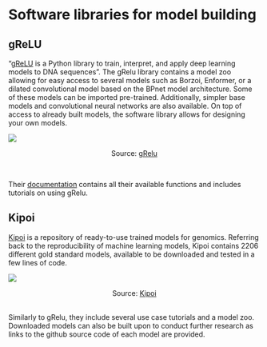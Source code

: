 # Software libraries for model building

## gReLU

"<a href="https://github.com/Genentech/gReLU/blob/main/README.md" target="_blank">gReLU</a> is a Python library to train, interpret, and apply deep learning models to DNA sequences". The gRelu library contains a model zoo allowing for easy access to several models such as Borzoi, Enformer, or a dilated convolutional model based on the BPnet model architecture. Some of these models can be imported pre-trained. Additionally, simpler base models and convolutional neural networks are also available. On top of access to already built models, the software library allows for designing your own models.

![](images/grelu.png)
<div style="text-align: center;">
Source: [gRelu](https://github.com/Genentech/gReLU/blob/main/README.md){target="_blank"}
</div><br>

Their <a href="https://genentech.github.io/gReLU/index.html" target="_blank">documentation</a> contains all their available functions and includes tutorials on using gRelu.

## Kipoi

<a href="https://kipoi.org/" target="_blank">Kipoi</a> is a repository of ready-to-use trained models for genomics. Referring back to the reproducibility of machine learning models, Kipoi contains 2206 different gold standard models, available to be downloaded and tested in a few lines of code. 

![](images/kipoi.png)

<div style="text-align: center;">
Source: [Kipoi](https://kipoi.org/docs/){target="_blank"}
</div><br>
Similarly to gRelu, they include several use case tutorials and a model zoo. Downloaded models can also be built upon to conduct further research as links to the github source code of each model are provided.
